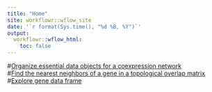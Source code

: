 ```yaml
---
title: "Home"
site: workflowr::wflow_site
date: '`r format(Sys.time(), "%d %B, %Y")`'
output:
  workflowr::wflow_html:
    toc: false
---
```

#[Organize essential data objects for a coexpression network](https://austinthilliard.github.io/networks/organize_coexpression_network.html)  
#[Find the nearest neighbors of a gene in a topological overlap matrix](https://github.com/AustinTHilliard/networks/blob/master/code/NN_from_TOM.html) 
#[Explore gene data frame](https://austinthilliard.github.io/networks/explore_genedf.html)